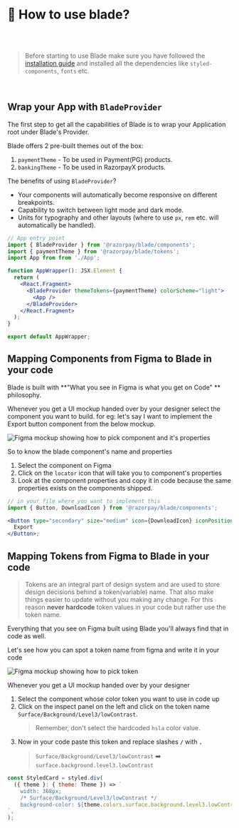 
<Meta title="Guides/How to use?" />

# 👀 How to use blade?

<br />
<br />

> Before starting to use Blade make sure you have followed the [installation guide](/story/guides-installation--page&globals=measureEnabled:false#%EF%B8%8F-installation) and installed all the dependencies like `styled-components`, `fonts` etc.

<br />

## Wrap your App with `BladeProvider`

The first step to get all the capabilities of Blade is to wrap your Application root under Blade's Provider.

Blade offers 2 pre-built themes out of the box:

1. `paymentTheme` - To be used in Payment(PG) products.
2. `bankingTheme` - To be used in RazorpayX products.

The benefits of using `BladeProvider`?

- Your components will automatically become responsive on different breakpoints.
- Capability to switch between light mode and dark mode.
- Units for typography and other layouts (where to use `px`, `rem` etc. will automatically be handled).

```jsx
// App entry point
import { BladeProvider } from '@razorpay/blade/components';
import { paymentTheme } from '@razorpay/blade/tokens';
import App from from './App';

function AppWrapper(): JSX.Element {
  return (
    <React.Fragment>
      <BladeProvider themeTokens={paymentTheme} colorScheme="light">
        <App />
      </BladeProvider>
    </React.Fragment>
  );
}

export default AppWrapper;
```

## Mapping Components from Figma to Blade in your code

Blade is built with **"What you see in Figma is what you get on Code" ** philosophy.

Whenever you get a UI mockup handed over by your designer select the component you want to build. for eg: let's say I want to implement the Export button component from the below mockup.

<img src={figmaComponent} alt="Figma mockup showing how to pick component and it's properties" />

So to know the blade component's name and properties

1. Select the component on Figma
2. Click on the `locator` icon that will take you to component's properties
3. Look at the component properties and copy it in code because the same properties exists on the components shipped.

```jsx
// in your file where you want to implement this
import { Button, DownloadIcon } from '@razorpay/blade/components';

<Button type="secondary" size="medium" icon={DownloadIcon} iconPosition="left">
  Export
</Button>;
```

## Mapping Tokens from Figma to Blade in your code

> Tokens are an integral part of design system and are used to store design decisions behind a token(variable) name. That also make things easier to update without you making any change. For this reason **never hardcode** token values in your code but rather use the token name.

Everything that you see on Figma built using Blade you'll always find that in code as well.

Let's see how you can spot a token name from figma and write it in your code

<img src={figmaToken} alt="Figma mockup showing how to pick token" />

Whenever you get a UI mockup handed over by your designer

1. Select the component whose color token you want to use in code up
2. Click on the inspect panel on the left and click on the token name `Surface/Background/Level3/lowContrast`.
   > Remember, don't select the hardcoded `hsla` color value.
3. Now in your code paste this token and replace slashes **`/`** with **`.`**
   > `Surface/Background/Level3/lowContrast` ➡️ `surface.background.level3.lowContrast`

```jsx
const StyledCard = styled.div(
  ({ theme }: { theme: Theme }) => `
    width: 368px;
    /* Surface/Background/Level3/lowContrast */
    background-color: ${theme.colors.surface.background.level3.lowContrast};
`,
);
```
